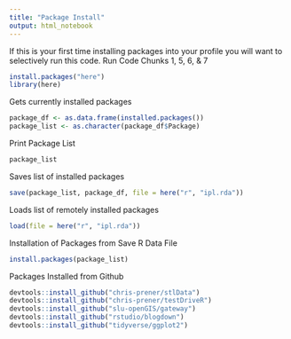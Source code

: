 ```yaml
---
title: "Package Install"
output: html_notebook
---
```

If this is your first time installing packages into your profile you will want to selectively run this code. Run Code Chunks 1, 5, 6, & 7 

```r
install.packages("here")
library(here)
```

Gets currently installed packages

```r
package_df <- as.data.frame(installed.packages())
package_list <- as.character(package_df$Package)
```

Print Package List
```r
package_list
```


Saves list of installed packages
```r
save(package_list, package_df, file = here("r", "ipl.rda"))
```

Loads list of remotely installed packages
```r
load(file = here("r", "ipl.rda"))
```

Installation of Packages from Save R Data File

```r
install.packages(package_list)
```


Packages Installed from Github
```r
devtools::install_github("chris-prener/stlData")
devtools::install_github("chris-prener/testDriveR")
devtools::install_github("slu-openGIS/gateway")
devtools::install_github("rstudio/blogdown")
devtools::install_github("tidyverse/ggplot2")
```


